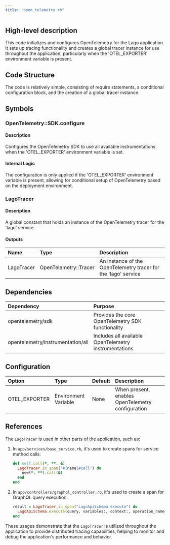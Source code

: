 ```yaml
---
title: "open_telemetry.rb"
---
```


## High-level description
This code initializes and configures OpenTelemetry for the Lago application. It sets up tracing functionality and creates a global tracer instance for use throughout the application, particularly when the 'OTEL_EXPORTER' environment variable is present.

## Code Structure
The code is relatively simple, consisting of require statements, a conditional configuration block, and the creation of a global tracer instance.

## Symbols

### OpenTelemetry::SDK.configure
#### Description
Configures the OpenTelemetry SDK to use all available instrumentations when the 'OTEL_EXPORTER' environment variable is set.

#### Internal Logic
The configuration is only applied if the 'OTEL_EXPORTER' environment variable is present, allowing for conditional setup of OpenTelemetry based on the deployment environment.

### LagoTracer
#### Description
A global constant that holds an instance of the OpenTelemetry tracer for the 'lago' service.

#### Outputs
| Name | Type | Description |
|:-----|:-----|:------------|
| LagoTracer | OpenTelemetry::Tracer | An instance of the OpenTelemetry tracer for the 'lago' service |

## Dependencies
| Dependency | Purpose |
|:-----------|:--------|
| opentelemetry/sdk | Provides the core OpenTelemetry SDK functionality |
| opentelemetry/instrumentation/all | Includes all available OpenTelemetry instrumentations |

## Configuration
| Option | Type | Default | Description |
|:-------|:-----|:--------|:------------|
| OTEL_EXPORTER | Environment Variable | None | When present, enables OpenTelemetry configuration |

## References
The `LagoTracer` is used in other parts of the application, such as:

1. In `app/services/base_service.rb`, it's used to create spans for service method calls:
   ```ruby
   def self.call(*, **, &)
     LagoTracer.in_span("#{name}#call") do
       new(*, **).call(&)
     end
   end
   ```

2. In `app/controllers/graphql_controller.rb`, it's used to create a span for GraphQL query execution:
   ```ruby
   result = LagoTracer.in_span("LagoApiSchema.execute") do
     LagoApiSchema.execute(query, variables:, context:, operation_name:)
   end
   ```

These usages demonstrate that the `LagoTracer` is utilized throughout the application to provide distributed tracing capabilities, helping to monitor and debug the application's performance and behavior.